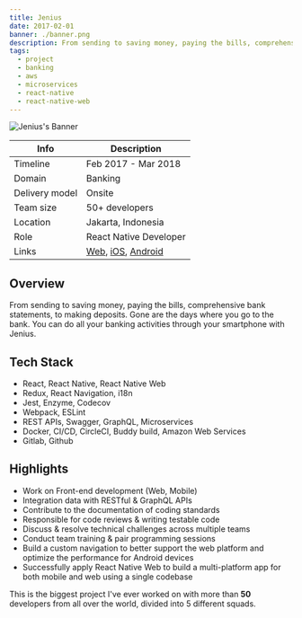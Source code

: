 ```yaml
---
title: Jenius
date: 2017-02-01
banner: ./banner.png
description: From sending to saving money, paying the bills, comprehensive bank statements, to making deposits
tags:
  - project
  - banking
  - aws
  - microservices
  - react-native
  - react-native-web
---
```


![Jenius's Banner](./banner.png)

| Info           | Description                                                                                                                                                                |
| -------------- | -------------------------------------------------------------------------------------------------------------------------------------------------------------------------- |
| Timeline       | Feb 2017 - Mar 2018                                                                                                                                                        |
| Domain         | Banking                                                                                                                                                                    |
| Delivery model | Onsite                                                                                                                                                                     |
| Team size      | 50+ developers                                                                                                                                                             |
| Location       | Jakarta, Indonesia                                                                                                                                                         |
| Role           | React Native Developer                                                                                                                                                     |
| Links          | [Web](https://www.jenius.com/), [iOS](https://apps.apple.com/id/app/jenius/id1079340119), [Android](https://play.google.com/store/apps/details?id=com.btpn.dc&hl=en&gl=US) |

## Overview

From sending to saving money, paying the bills, comprehensive bank statements, to making deposits. Gone are the days where you go to the bank. You can do all your banking activities through your smartphone with Jenius.

## Tech Stack

- React, React Native, React Native Web
- Redux, React Navigation, i18n
- Jest, Enzyme, Codecov
- Webpack, ESLint
- REST APIs, Swagger, GraphQL, Microservices
- Docker, CI/CD, CircleCI, Buddy build, Amazon Web Services
- Gitlab, Github

## Highlights

- Work on Front-end development (Web, Mobile)
- Integration data with RESTful & GraphQL APIs
- Contribute to the documentation of coding standards
- Responsible for code reviews & writing testable code
- Discuss & resolve technical challenges across multiple teams
- Conduct team training & pair programming sessions
- Build a custom navigation to better support the web platform and optimize the performance for Android devices
- Successfully apply React Native Web to build a multi-platform app for both mobile and web using a single codebase

This is the biggest project I've ever worked on with more than **50** developers from all over the world, divided into 5 different squads.
